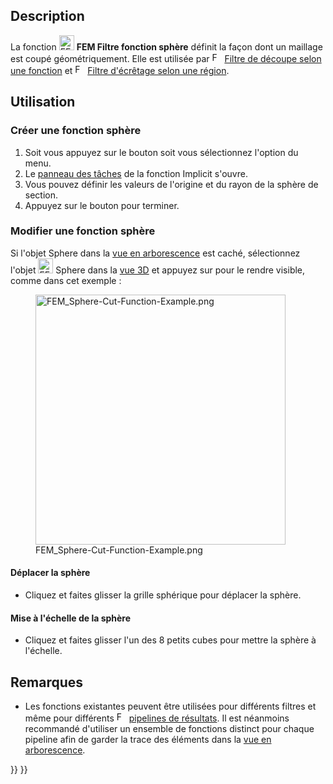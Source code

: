 <languages/>

{{Docnav/fr
|[[FEM_PostCreateFunctionPlane/fr|Filtre fonction plan]]
|[[FEM_PostCreateFunctionCylinder/fr|Filtre fonction cylindre]]
|[[FEM_Workbench/fr|Atelier FEM]]
|IconL=FEM_PostCreateFunctionPlane.svg
|IconR=FEM_PostCreateFunctionCylinder.svg
|IconC=Workbench_FEM.svg
}}

{{GuiCommand/fr
|Name=FEM PostCreateFunctionSphere
|Name/fr=FEM Filtre fonction sphère
|MenuLocation=Résultats → Fonctions de filtrage → Sphère
|Workbenches=[[FEM_Workbench/fr|FEM]]
|SeeAlso=[[FEM_tutorial/fr|FEM Tutoriel]]
}}

==Description==

La fonction [[Image:FEM_PostCreateFunctionSphere.svg|24px]] '''FEM Filtre fonction sphère''' définit la façon dont un maillage est coupé géométriquement. Elle est utilisée par [[Image:FEM_PostFilterCutFunction.svg|16px]] [[FEM_PostFilterCutFunction/fr|Filtre de découpe selon une fonction]] et [[Image:FEM_PostFilterClipRegion.svg|16px]] [[FEM_PostFilterClipRegion/fr|Filtre d'écrêtage selon une région]].

<span id="Usage"></span>
==Utilisation==

<span id="Create_a_sphere_function"></span>
===Créer une fonction sphère===

# Soit vous appuyez sur le bouton {{Button|[[Image:FEM_PostCreateFunctionSphere.svg|16px]] [[FEM_PostCreateFunctionSphere/fr|Sphère]]}} soit vous sélectionnez l'option {{MenuCommand|Résultats → Fonctions de filtrage → [[Image:FEM_PostCreateFunctionSphere.svg|16px]] Sphère}} du menu.
# Le [[Task_panel/fr|panneau des tâches]] de la fonction Implicit s'ouvre.
# Vous pouvez définir les valeurs de l'origine et du rayon de la sphère de section.
# Appuyez sur le bouton {{Button|OK}} pour terminer.

<span id="Edit_a_sphere_function"></span>
===Modifier une fonction sphère===

Si l'objet Sphere dans la [[Tree_view/fr|vue en arborescence]] est caché, sélectionnez l'objet [[Image:FEM_PostCreateFunctionSphere.svg|24px]] Sphere dans la [[3D_view/fr|vue 3D]] et appuyez sur {{KEY|Espace}} pour le rendre visible, comme dans cet exemple :

[[File:FEM_Sphere-Cut-Function-Example.png|400px]]

<span id="Move_the_sphere"></span>
====Déplacer la sphère ====

* Cliquez et faites glisser la grille sphérique pour déplacer la sphère.

<span id="Scale_the_sphere"></span>
====Mise à l'échelle de la sphère====

* Cliquez et faites glisser l'un des 8 petits cubes pour mettre la sphère à l'échelle.

<span id="Notes"></span>
==Remarques==

* Les fonctions existantes peuvent être utilisées pour différents filtres et même pour différents [[Image:FEM_PostPipelineFromResult.svg|16px]] [[FEM_PostPipelineFromResult/fr|pipelines de résultats]]. Il est néanmoins recommandé d'utiliser un ensemble de fonctions distinct pour chaque pipeline afin de garder la trace des éléments dans la [[Tree_view/fr|vue en arborescence]].


{{Docnav/fr
|[[FEM_PostCreateFunctionPlane/fr|Filtre fonction plan]]
|[[FEM_PostCreateFunctionCylinder/fr|Filtre fonction cylindre]]
|[[FEM_Workbench/fr|Atelier FEM]]
|IconL=FEM_PostCreateFunctionPlane.svg
|IconR=FEM_PostCreateFunctionCylinder.svg
|IconC=Workbench_FEM.svg
}}

{{FEM Tools navi{{#translation:}}}}
{{Userdocnavi{{#translation:}}}}